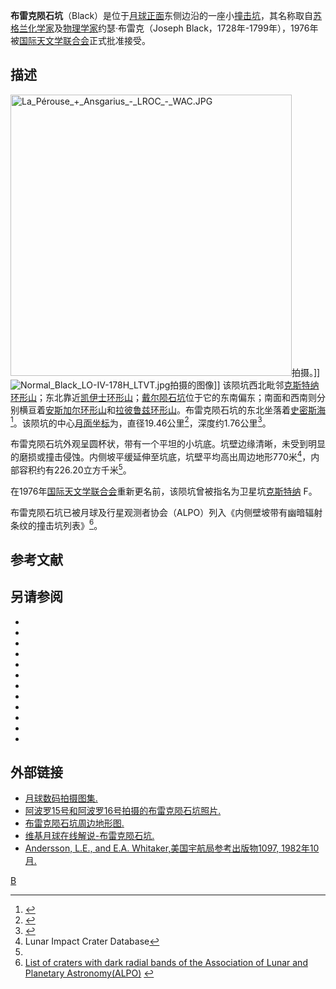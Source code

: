{{lunar crater data|
 image=Black crater AS12-54-7989.jpg|
 caption=[[阿波罗12号|阿波罗12号]]拍摄的图像|
 latitude=9.2|
 N_or_S=S|
 longitude=80.39|
 E_or_W=E|
 diameter=19.46公里|
 depth=1.76公里|
 colong=280|
 eponym=约瑟·布雷克}}
'''布雷克陨石坑'''（Black）是位于[[月球正面|月球正面]]东侧边沿的一座小[[撞击坑|撞击坑]]，其名称取自[[苏格兰|苏格兰]][[化学家|化学家]]及[[物理学家|物理学家]]约瑟·布雷克（Joseph Black，1728年-1799年），1976年被[[国际天文学联合会|国际天文学联合会]]正式批准接受。

==描述==
[[Image:La_Pérouse_+_Ansgarius_-_LROC_-_WAC.JPG|450px]]拍摄。]]
[[Image:Normal_Black_LO-IV-178H_LTVT.jpg|thumb]]拍摄的图像]]
该陨坑西北毗邻[[克斯特纳环形山|克斯特纳环形山]]；东北靠近[[凯伊士环形山|凯伊士环形山]]；[[戴尔陨石坑|戴尔陨石坑]]位于它的东南偏东；南面和西南则分别横亘着[[安斯加尔环形山|安斯加尔环形山]]和[[拉彼鲁兹环形山|拉彼鲁兹环形山]]。布雷克陨石坑的东北坐落着[[史密斯海|史密斯海]]<ref>{{Cite web |url=http://planetarynames.wr.usgs.gov/images/Lunar/lac_81_lo.pdf |title=Crater Black on the LAC-81 map |accessdate=2016-08-18 |archive-date=2013-02-20 |archive-url=https://web.archive.org/web/20130220184629/http://planetarynames.wr.usgs.gov/images/Lunar/lac_81_lo.pdf |dead-url=no }}</ref>。该陨坑的中心[[月面坐标|月面坐标]]为{{Coord|9.2|S|80.39|E|globe:Moon|nogoogle=1|noosm=1}}，直径19.46公里<ref name="IAU">{{Cite web |url=http://planetarynames.wr.usgs.gov/Feature/762 |title=Directory of the International Astronomical Union |access-date=2016-08-18 |archive-date=2018-06-28 |archive-url=https://web.archive.org/web/20180628183515/https://planetarynames.wr.usgs.gov/Feature/762 |dead-url=no }}</ref>，深度约1.76公里<ref>{{Cite web |url=http://fisherka.csolutionshosting.net/astronote/plan/craterdepth/html/CraterDepthFeatureNameWestfall.html |title=John E. Westfall's Atlas of the Lunar Terminator, Cambridge Univ. Press (2000) |accessdate=2016-08-18 |archive-date=2014-12-18 |archive-url=https://archive.today/20141218234310/http://fisherka.csolutionshosting.net/astronote/plan/craterdepth/html/CraterDepthFeatureNameWestfall.html |dead-url=yes }}</ref>。

布雷克陨石坑外观呈圆杯状，带有一个平坦的小坑底。坑壁边缘清晰，未受到明显的磨损或撞击侵蚀。内侧坡平缓延伸至坑底，坑壁平均高出周边地形770米<ref name=LICD>Lunar Impact Crater Database</ref>，内部容积约有226.20立方千米<ref name="LICD"/>。

在1976年[[国际天文学联合会|国际天文学联合会]]重新更名前，该陨坑曾被指名为卫星坑[[克斯特纳环形山|克斯特纳]] F。

布雷克陨石坑已被月球及行星观测者协会（ALPO）列入《内侧壁坡带有幽暗辐射条纹的撞击坑列表》<ref>[http://www.zone-vx.com/alpo-bcp-longlist.pdf List of craters with dark radial bands of the Association of Lunar and Planetary Astronomy(ALPO)] {{webarchive|url=https://web.archive.org/web/20131203025135/http://www.zone-vx.com/alpo-bcp-longlist.pdf |date=2013-12-03 }}</ref>。

==参考文献==
{{Reflist}}

==另请参阅==
{{refbegin}}
* {{cite book
  | last1 = Andersson
  | first1 = L. E.
  | last2 = Whitaker
  | first2 = E. A.
  | authorlink2 = Ewen Whitaker
  | date = 1982
  | title = [[NASA|NASA]] Catalogue of Lunar Nomenclature
  | publisher = NASA RP-1097
  | ref = harv
  }}
* {{cite web
  | last = Blue
  | first = Jennifer
  | date = July 25, 2007
  | title = Gazetteer of Planetary Nomenclature
  | publisher = [[United_States_Geological_Survey|USGS]]
  | url = http://planetarynames.wr.usgs.gov/
  | accessdate = 2007-08-05
  | ref = harv
  | archive-date = 2018-12-25
  | archive-url = https://web.archive.org/web/20181225170157/https://planetarynames.wr.usgs.gov/
  | dead-url = no
  }}
* {{cite book
  | last1 = Bussey
  | first1 = B.
  | authorlink1 = Ben Bussey
  | last2 = Spudis
  | first2 = P.
  | authorlink2 = Paul Spudis
  | date = 2004
  | title = The Clementine Atlas of the Moon
  | publisher = Cambridge University Press
  | location = New York
  | isbn = 978-0-521-81528-4
  | ref = harv
  }}
* {{cite book
  | last1 = Cocks
  | first1 = Elijah E.
  | last2 = Cocks
  | first2 = Josiah C.
  | date = 1995
  | title = Who's Who on the Moon: A Biographical Dictionary of Lunar Nomenclature
  | url = https://archive.org/details/isbn_9780936389271
  | publisher = Tudor Publishers
  | isbn = 978-0-936389-27-1
  | ref = harv
  }}
* {{cite web
  | last = McDowell
  | first = Jonathan
  | date = July 15, 2007
  | url = http://host.planet4589.org/astro/lunar/
  | title = Lunar Nomenclature
  | publisher = Jonathan's Space Report
  | accessdate = 2007-10-24
  | ref = harv
  | archive-date = 2018-12-25
  | archive-url = https://web.archive.org/web/20181225170156/http://host.planet4589.org/astro/lunar/
  | dead-url = no
  }}
* {{cite journal| last1 = Menzel| first1 = D. H.| last2 = Minnaert| first2 = M.| last3 = Levin| first3 = B.| last4 = Dollfus| first4 = A.| last5 = Bell| first5 = B.| title = Report on Lunar Nomenclature by the Working Group of Commission 17 of the IAU| doi = 10.1007/BF00171763| journal = Space Science Reviews| volume = 12| issue = 2| pages = 136–186| date = 1971| bibcode = 1971SSRv...12..136M| ref = harv}}
* {{cite book
  | first = Patrick
  | last = Moore
  | authorlink = Patrick Moore
  | date = 2001
  | title = On the Moon
  | url = https://archive.org/details/patrickmooreonmo00patr
  | publisher = Sterling Publishing Co.
  | isbn = 978-0-304-35469-6
  | ref = harv
  }}
* {{cite book
  | first = Fred W.
  | last = Price
  | date = 1988
  | title = The Moon Observer's Handbook
  | publisher = Cambridge University Press
  | isbn = 978-0-521-33500-3
  | ref = harv
  }}
* {{cite book
  | last = Rükl
  | first = Antonín
  | authorlink = Antonín Rükl
  | date = 1990
  | title = Atlas of the Moon
  | publisher = Kalmbach Books
  | isbn = 978-0-913135-17-4
  | ref = harv
  }}
* {{cite book
  | last = Webb
  | first = Rev. T. W.
  | authorlink = Thomas William Webb
  | date = 1962
  | title = Celestial Objects for Common Telescopes
  | url = https://archive.org/details/celestialobjects00webb
  | edition = 6th revised
  | publisher = Dover
  | isbn = 978-0-486-20917-3
  | ref = harv
  }}
* {{cite book
  | first = Ewen A.
  | last = Whitaker
  | authorlink = Ewen Whitaker
  | date = 1999
  | title = Mapping and Naming the Moon
  | publisher = Cambridge University Press
  | isbn = 978-0-521-62248-6
  | ref = harv
  }}
* {{cite book
  | first = Peter T.
  | last = Wlasuk
  | date = 2000
  | title = Observing the Moon
  | publisher = Springer
  | isbn = 978-1-85233-193-1
  | ref = harv
 }}
{{refend}}

==外部链接==
* [http://www.lpi.usra.edu/resources/lunar_orbiter/bin/srch_nam.shtml?Black%7C0 月球数码拍摄图集.] {{Wayback|url=http://www.lpi.usra.edu/resources/lunar_orbiter/bin/srch_nam.shtml?Black%7C0 |date=20201127013602 }}
* [http://www.lpi.usra.edu/resources/apollo/search/feature/?feature=kastner+F 阿波罗15号和阿波罗16号拍摄的布雷克陨石坑照片.] {{Wayback|url=http://www.lpi.usra.edu/resources/apollo/search/feature/?feature=kastner+F |date=20160304082914 }}
* [http://www.lpi.usra.edu/resources/mapcatalog/LTO/lto81c1_1/ 布雷克陨石坑周边地形图.] {{Wayback|url=http://www.lpi.usra.edu/resources/mapcatalog/LTO/lto81c1_1/ |date=20201127013031 }}
* [https://the-moon.wikispaces.com/Black 维基月球在线解说-布雷克陨石坑.] {{Wayback|url=https://the-moon.wikispaces.com/Black |date=20180531115658 }}
* [http://planet4589.org/astro/lunar/RP-1097.pdf Andersson, L.E., and E.A. Whitaker,美国宇航局参考出版物1097, 1982年10月.] {{Wayback|url=http://planet4589.org/astro/lunar/RP-1097.pdf |date=20141006125838 }}

[[Category:月球环形山|B]]
{{月球环形山 (A-B)}}